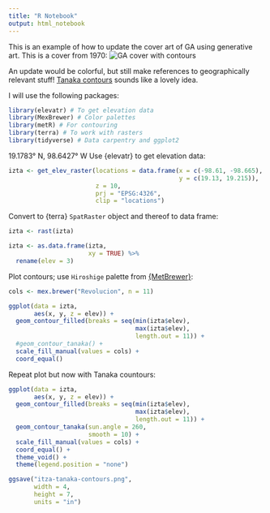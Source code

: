 ```yaml
---
title: "R Notebook"
output: html_notebook
---
```


This is an example of how to update the cover art of GA using generative art. This is a cover from 1970:
![GA cover with contours](https://twitter.com/paezha/status/1486487267359219723/photo/1)

An update would be colorful, but still make references to geographically relevant stuff! [Tanaka contours](http://wiki.gis.com/wiki/index.php/Tanaka_contours) sounds like a lovely idea.

I will use the following packages:
```r
library(elevatr) # To get elevation data
library(MexBrewer) # Color palettes
library(metR) # For contouring 
library(terra) # To work with rasters
library(tidyverse) # Data carpentry and ggplot2
```
19.1783° N, 98.6427° W
Use {elevatr} to get elevation data:
```r

izta <- get_elev_raster(locations = data.frame(x = c(-98.61, -98.665), 
                                               y = c(19.13, 19.215)),
                        z = 10, 
                        prj = "EPSG:4326",
                        clip = "locations")
```

Convert to {terra} `SpatRaster` object and thereof to data frame:
```r
izta <- rast(izta)

izta <- as.data.frame(izta, 
                      xy = TRUE) %>%
  rename(elev = 3)
```

Plot contours; use `Hiroshige` palette from [{MetBrewer}](https://github.com/BlakeRMills/MetBrewer):
```r
cols <- mex.brewer("Revolucion", n = 11)

ggplot(data = izta,
       aes(x, y, z = elev)) +
  geom_contour_filled(breaks = seq(min(izta$elev), 
                                   max(izta$elev), 
                                   length.out = 11)) +
  #geom_contour_tanaka() + 
  scale_fill_manual(values = cols) +
  coord_equal()
```

Repeat plot but now with Tanaka countours:
```r
ggplot(data = izta,
       aes(x, y, z = elev)) +
  geom_contour_filled(breaks = seq(min(izta$elev), 
                                   max(izta$elev), 
                                   length.out = 11)) +
  geom_contour_tanaka(sun.angle = 260, 
                      smooth = 10) + 
  scale_fill_manual(values = cols) +
  coord_equal() + 
  theme_void() + 
  theme(legend.position = "none")

ggsave("itza-tanaka-contours.png",
       width = 4,
       height = 7,
       units = "in")
```


